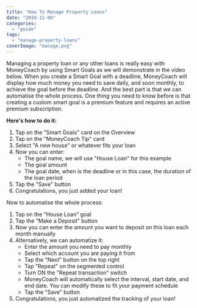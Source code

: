 ```yaml
---
title: "How To Manage Property Loans"
date: "2019-11-06"
categories: 
  - "guide"
tags: 
  - "manage-property-loans"
coverImage: "manage.png"
---
```


Managing a property loan or any other loans is really easy with MoneyCoach by using Smart Goals as we will demonstrate in the video below. When you create a Smart Goal with a deadline, MoneyCoach will display how much money you need to save daily, and soon monthly, to achieve the goal before the deadline. And the best part is that we can automatise the whole process. One thing you need to know before is that creating a custom smart goal is a premium feature and requires an active premium subscription.

**Here's how to do it:**

1. Tap on the "Smart Goals" card on the Overview
2. Tap on the "MoneyCoach Tip" card
3. Select "A new house" or whatever fits your loan
4. Now you can enter:
    - The goal name, we will use "House Loan" for this example
    - The goal amount
    - The goal date, when is the deadline or in this case, the duration of the loan period
5. Tap the "Save" button
6. Congratulations, you just added your loan!

Now to automatise the whole process:

1. Tap on the "House Loan" goal
2. Tap the "Make a Deposit" button
3. Now you can enter the amount you want to deposit on this loan each month manually
4. Alternatively, we can automatize it:
    - Enter the amount you need to pay monthly
    - Select which account you are paying it from
    - Tap the "Next" button on the top right
    - Tap "Repeat" on the segmented control
    - Turn ON the "Repeat transaction" switch
    - MoneyCoach will automatically select the interval, start date, and end date. You can modify these to fit your payment schedule
    - Tap the "Save" button
5. Congratulations, you just automatized the tracking of your loan!
